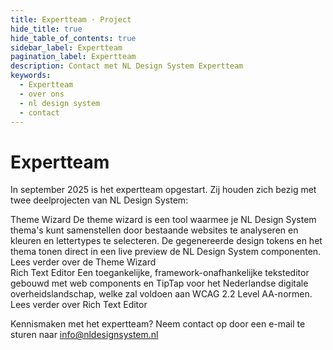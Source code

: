 ```yaml
---
title: Expertteam · Project
hide_title: true
hide_table_of_contents: true
sidebar_label: Expertteam
pagination_label: Expertteam
description: Contact met NL Design System Expertteam
keywords:
  - Expertteam
  - over ons
  - nl design system
  - contact
---
```



# Expertteam

In september 2025 is het expertteam opgestart. Zij houden zich bezig met twee deelprojecten van NL Design System:

<CardGroup>
  <Card component="section" appearance="medium">
    <CardContent>
      <div>
        <Heading3>Theme Wizard</Heading3>
        <Paragraph>
          De theme wizard is een tool waarmee je NL Design System thema's kunt samenstellen door bestaande websites te
          analyseren en kleuren en lettertypes te selecteren. De gegenereerde design tokens en het thema tonen direct in
          een live preview de NL Design System componenten.
        </Paragraph>
      </div>
      <Paragraph>
        <Link to="/community/expertteam/theme-wizard">Lees verder over de Theme Wizard</Link>
      </Paragraph>
    </CardContent>
  </Card>
  <Card component="section" appearance="medium">
    <CardContent>
      <div>
        <Heading3>Rich Text Editor</Heading3>
        <Paragraph>
          Een toegankelijke, framework-onafhankelijke teksteditor gebouwd met web components en TipTap voor het
          Nederlandse digitale overheidslandschap, welke zal voldoen aan WCAG 2.2 Level AA-normen.
        </Paragraph>
      </div>
      <Paragraph>
        <Link to="/community/expertteam/rich-text-editor">Lees verder over Rich Text Editor</Link>
      </Paragraph>
    </CardContent>
  </Card>
</CardGroup>

Kennismaken met het expertteam? Neem contact op door een e-mail te sturen naar [info@nldesignsystem.nl](mailto:info@nldesignsystem.nl)
